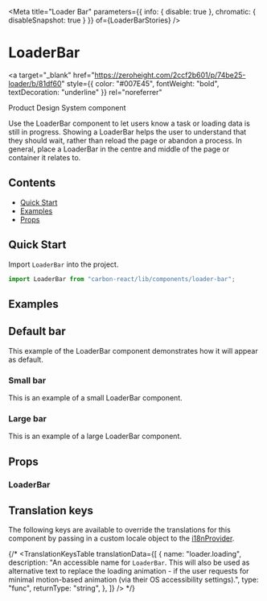 

<Meta
  title="Loader Bar"
  parameters={{ info: { disable: true }, chromatic: { disableSnapshot: true } }}
  of={LoaderBarStories}
/>

# LoaderBar

<a
  target="_blank"
  href="https://zeroheight.com/2ccf2b601/p/74be25-loader/b/81df60"
  style={{ color: "#007E45", fontWeight: "bold", textDecoration: "underline" }}
  rel="noreferrer"
>
  Product Design System component
</a>

Use the LoaderBar component to let users know a task or loading data is still in progress.
Showing a LoaderBar helps the user to understand that they should wait, rather than reload the page or abandon a process.
In general, place a LoaderBar in the centre and middle of the page or container it relates to.

## Contents

- [Quick Start](#quick-start)
- [Examples](#examples)
- [Props](#props)

## Quick Start

Import `LoaderBar` into the project.

```javascript
import LoaderBar from "carbon-react/lib/components/loader-bar";
```

## Examples

## Default bar

This example of the LoaderBar component demonstrates how it will appear as default.

<Canvas name="default" of={LoaderBarStories.DefaultStory} />

### Small bar

This is an example of a small LoaderBar component.

<Canvas name="small" of={LoaderBarStories.SmallStoryLoaderbar} />

### Large bar

This is an example of a large LoaderBar component.

<Canvas name="large" of={LoaderBarStories.LargeStoryLoaderbar} />

## Props

### LoaderBar

<ArgTypes of={LoaderBarStories} />

## Translation keys

The following keys are available to override the translations for this component by passing in a custom locale object
to the [i18nProvider](https://carbon.sage.com/?path=/story/documentation-i18n--page).

{/* <TranslationKeysTable
  translationData={[
    {
      name: "loader.loading",
      description:
        "An accessible name for `LoaderBar`. This will also be used as alternative text to replace the loading animation - if the user requests for minimal motion-based animation (via their OS accessibility settings).",
      type: "func",
      returnType: "string",
    },
  ]}
/> */}
